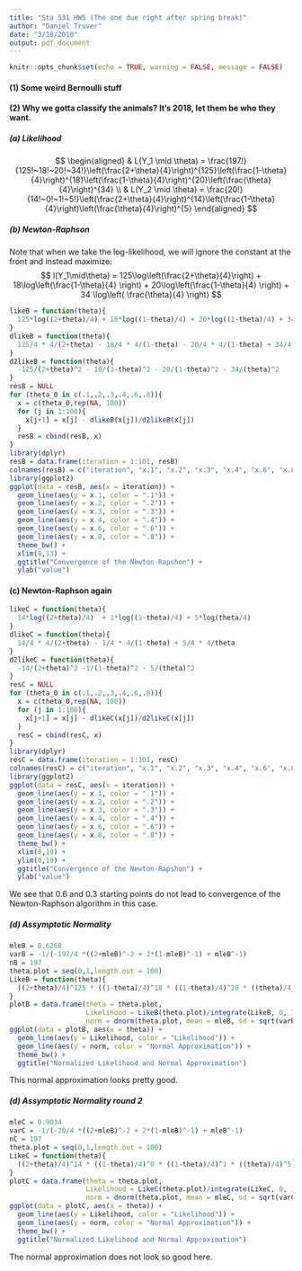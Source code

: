 ```yaml
---
title: "Sta 531 HW5 (The one due right after spring break)"
author: "Daniel Truver"
date: "3/18/2018"
output: pdf_document
---
```


```r
knitr::opts_chunk$set(echo = TRUE, warning = FALSE, message = FALSE)
```

#### (1) Some weird Bernoulli stuff

#### (2) Why we gotta classify the animals? It's 2018, let them be who they want.

##### (a) Likelihood

$$
\begin{aligned}
& L(Y_1 \mid \theta) = \frac{197!}{125!~18!~20!~34!}\left(\frac{2+\theta}{4}\right)^{125}\left(\frac{1-\theta}{4}\right)^{18}\left(\frac{1-\theta}{4}\right)^{20}\left(\frac{\theta}{4}\right)^{34} \\
& L(Y_2 \mid \theta) = \frac{20!}{14!~0!~1!~5!}\left(\frac{2+\theta}{4}\right)^{14}\left(\frac{1-\theta}{4}\right)\left(\frac{\theta}{4}\right)^{5} 
\end{aligned}
$$

##### (b) Newton-Raphson 

Note that when we take the log-likelihood, we will ignore the constant at the front and instead maximize:
$$
l(Y_1\mid\theta) = 125\log\left(\frac{2+\theta}{4}\right) + 18\log\left(\frac{1-\theta}{4} \right) + 20\log\left(\frac{1-\theta}{4} \right) + 34 \log\left( \frac{\theta}{4} \right)
$$

```r
likeB = function(theta){
  125*log((2+theta)/4) + 18*log((1-theta)/4) + 20*log((1-theta)/4) + 34*log(theta/4)
}
dlikeB = function(theta){ 
  125/4 * 4/(2+theta) - 18/4 * 4/(1-theta) - 20/4 * 4/(1-theta) + 34/4 * 4/theta
}
d2likeB = function(theta){
  -125/(2+theta)^2 - 18/(1-theta)^2 - 20/(1-theta)^2 - 34/(theta)^2
}
resB = NULL
for (theta_0 in c(.1,.2,.3,.4,.6,.8)){
  x = c(theta_0,rep(NA, 100))
  for (j in 1:100){
    x[j+1] = x[j] - dlikeB(x[j])/d2likeB(x[j])
  }
  resB = cbind(resB, x)
}
library(dplyr)
resB = data.frame(iteration = 1:101, resB) 
colnames(resB) = c("iteration", "x.1", "x.2", "x.3", "x.4", "x.6", "x.8")
library(ggplot2)
ggplot(data = resB, aes(x = iteration)) +
  geom_line(aes(y = x.1, color = ".1")) +
  geom_line(aes(y = x.2, color = ".2")) +
  geom_line(aes(y = x.3, color = ".3")) +
  geom_line(aes(y = x.4, color = ".4")) +
  geom_line(aes(y = x.6, color = ".6")) +
  geom_line(aes(y = x.8, color = ".8")) +
  theme_bw() +
  xlim(0,13) +
  ggtitle("Convergence of the Newton-Rapshon") +
  ylab("value")
```

#### (c) Newton-Raphson again

```r
likeC = function(theta){
  14*log((2+theta)/4)  + 1*log((1-theta)/4) + 5*log(theta/4)
}
dlikeC = function(theta){ 
  14/4 * 4/(2+theta) - 1/4 * 4/(1-theta) + 5/4 * 4/theta
}
d2likeC = function(theta){
  -14/(2+theta)^2 -1/(1-theta)^2 - 5/(theta)^2
}
resC = NULL
for (theta_0 in c(.1,.2,.3,.4,.6,.8)){
  x = c(theta_0,rep(NA, 100))
  for (j in 1:100){
    x[j+1] = x[j] - dlikeC(x[j])/d2likeC(x[j])
  }
  resC = cbind(resC, x)
}
library(dplyr)
resC = data.frame(iteration = 1:101, resC) 
colnames(resC) = c("iteration", "x.1", "x.2", "x.3", "x.4", "x.6", "x.8")
library(ggplot2)
ggplot(data = resC, aes(x = iteration)) +
  geom_line(aes(y = x.1, color = ".1")) +
  geom_line(aes(y = x.2, color = ".2")) +
  geom_line(aes(y = x.3, color = ".3")) +
  geom_line(aes(y = x.4, color = ".4")) +
  geom_line(aes(y = x.6, color = ".6")) +
  geom_line(aes(y = x.8, color = ".8")) +
  theme_bw() +
  xlim(0,10) + 
  ylim(0,10) +
  ggtitle("Convergence of the Newton-Rapshon") +
  ylab("value")
```

We see that 0.6 and 0.3 starting points do not lead to convergence of the Newton-Raphson algorithm in this case. 

##### (d) Assymptotic Normality 

```r
mleB = 0.6268
varB = -1/(-197/4 *((2+mleB)^-2 + 2*(1-mleB)^-1) + mleB^-1)
nB = 197
theta.plot = seq(0,1,length.out = 100)
LikeB = function(theta){
  ((2+theta)/4)^125 * ((1-theta)/4)^18 * ((1-theta)/4)^20 * ((theta)/4)^34
}
plotB = data.frame(theta = theta.plot, 
                   Likelihood = LikeB(theta.plot)/integrate(LikeB, 0, 1)$value, 
                   norm = dnorm(theta.plot, mean = mleB, sd = sqrt(varB)))
ggplot(data = plotB, aes(x = theta)) +
  geom_line(aes(y = Likelihood, color = "Likelihood")) +
  geom_line(aes(y = norm, color = "Normal Approximation")) +
  theme_bw() +
  ggtitle("Normalized Likelihood and Normal Approximation")
```

This normal approximation looks pretty good.

##### (d) Assymptotic Normality round 2

```r
mleC = 0.9034
varC = -1/(-20/4 *((2+mleB)^-2 + 2*(1-mleB)^-1) + mleB^-1)
nC = 197
theta.plot = seq(0,1,length.out = 100)
LikeC = function(theta){
  ((2+theta)/4)^14 * ((1-theta)/4)^0 * ((1-theta)/4)^1 * ((theta)/4)^5
}
plotC = data.frame(theta = theta.plot, 
                   Likelihood = LikeC(theta.plot)/integrate(LikeC, 0, 1)$value, 
                   norm = dnorm(theta.plot, mean = mleC, sd = sqrt(varC)))
ggplot(data = plotC, aes(x = theta)) +
  geom_line(aes(y = Likelihood, color = "Likelihood")) +
  geom_line(aes(y = norm, color = "Normal Approximation")) +
  theme_bw() +
  ggtitle("Normalized Likelihood and Normal Approximation") 
```

The normal approximation does not look so good here.